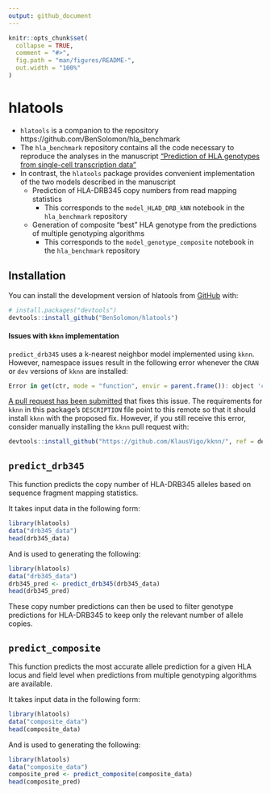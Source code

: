 ```yaml
---
output: github_document
---
```


<!-- README.md is generated from README.Rmd. Please edit that file -->

```r
knitr::opts_chunk$set(
  collapse = TRUE,
  comment = "#>",
  fig.path = "man/figures/README-",
  out.width = "100%"
)
```

# hlatools

<!-- badges: start -->
<!-- badges: end -->

* `hlatools` is a companion to the repository https://github.com/BenSolomon/hla_benchmark
* The `hla_benchmark` repository contains all the code necessary to reproduce the analyses in the manuscript ["Prediction of HLA genotypes from single-cell transcription data"](https://www.biorxiv.org/content/10.1101/2022.06.09.495569v1)
* In contrast, the `hlatools` package provides convenient implementation of the two models described in the manuscript
  * Prediction of HLA-DRB345 copy numbers from read mapping statistics
    * This corresponds to the `model_HLAD_DRB_kNN` notebook in the `hla_benchmark` repository
  * Generation of composite "best" HLA genotype from the predictions of multiple genotyping algorithms
    * This corresponds to the `model_genotype_composite` notebook in the `hla_benchmark` repository


## Installation

You can install the development version of hlatools from [GitHub](https://github.com/) with:

``` r
# install.packages("devtools")
devtools::install_github("BenSolomon/hlatools")
```

#### Issues with `kknn` implementation

`predict_drb345` uses a k-nearest neighbor model implemented using `kknn`. However, namespace issues result in the following error whenever the `CRAN` or `dev` versions of `kknn` are installed:

``` r 
Error in get(ctr, mode = "function", envir = parent.frame()): object 'contr.dummy' of mode 'function' was not found
```

[A pull request has been submitted](https://github.com/KlausVigo/kknn/pull/24) that fixes this issue. The requirements for `kknn` in this package's `DESCRIPTION` file point to this remote so that it should install `kknn` with the proposed fix. However, if you still receive this error, consider manually installing the `kknn` pull request with:

``` r
devtools::install_github("https://github.com/KlausVigo/kknn/", ref = devtools::github_pull("24"))
```


## `predict_drb345`

This function predicts the copy number of HLA-DRB345 alleles based on sequence fragment mapping statistics. 

It takes input data in the following form:

```r
library(hlatools)
data("drb345_data")
head(drb345_data)
```

And is used to generating the following:

```r
library(hlatools)
data("drb345_data")
drb345_pred <- predict_drb345(drb345_data)
head(drb345_pred)
```

These copy number predictions can then be used to filter genotype predictions for HLA-DRB345 to keep only the relevant number of allele copies.

## `predict_composite`

This function predicts the most accurate allele prediction for a given HLA locus and field level when predictions from multiple genotyping algorithms are available. 

It takes input data in the following form:

```r
library(hlatools)
data("composite_data")
head(composite_data)
```

And is used to generating the following:

```r
library(hlatools)
data("composite_data")
composite_pred <- predict_composite(composite_data)
head(composite_pred)
```
